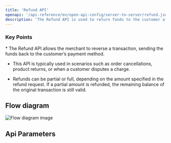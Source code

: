 ```yaml
---
title: 'Refund API'
openapi: '/api-reference/en/open-api-config/server-to-server/refund.json POST /api/v1/server-to-server-interface/refund'
description: 'The Refund API is used to return funds to the customer after a successful purchase or capture transaction.'
---
```


### Key Points

<Info>
  * The Refund API allows the merchant to reverse a transaction, sending the funds back to the customer’s payment method.

  * This API is typically used in scenarios such as order cancellations, product returns, or when a customer disputes a charge.

  * Refunds can be partial or full, depending on the amount specified in the refund request. If a partial amount is refunded, the remaining balance of the original transaction is still valid.
</Info>

## Flow diagram

![Flow diagram image](/images/timeline-diagram/flows-API-refund.svg)

## Api Parameters